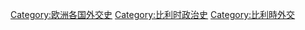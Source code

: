 [[Category:欧洲各国外交史|Category:欧洲各国外交史]]
[[Category:比利时政治史|Category:比利时政治史]]
[[Category:比利時外交|Category:比利時外交]]